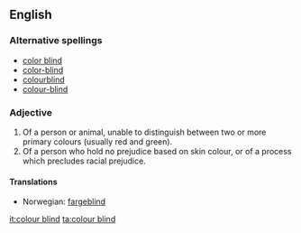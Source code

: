 ==English==

===Alternative spellings===
*[[color blind]]
*[[color-blind]]
*[[colourblind]]
*[[colour-blind]]


===Adjective===
{{en-adj|pos=[[colour]] [[blind]]}}

# Of a person or animal, unable to distinguish between two or more primary colours (usually red and green).
# Of a person who hold no prejudice based on skin colour, or of a process which precludes racial prejudice.

====Translations====
*Norwegian: [[fargeblind]]

[[it:colour blind]]
[[ta:colour blind]]